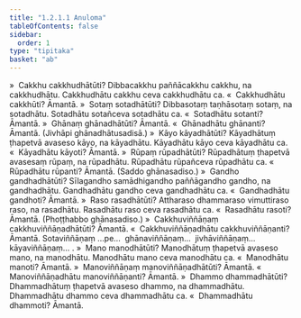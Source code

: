 ```yaml
---
title: "1.2.1.1 Anuloma"
tableOfContents: false
sidebar:
  order: 1
type: "tipitaka"
basket: "ab"
---
```



<DynamicBreadcrumb />

<Division number="10">

<Paragraph number="96">
»  Cakkhu cakkhudhātūti?
</Paragraph>

<Paragraph number="97">
Dibbacakkhu paññācakkhu cakkhu, na cakkhudhātu. Cakkhudhātu cakkhu ceva cakkhudhātu ca.
</Paragraph>

<Paragraph number="98">
«  Cakkhudhātu cakkhūti? Āmantā.
</Paragraph>

<Paragraph number="99">
»  Sotaṃ sotadhātūti?
</Paragraph>

<Paragraph number="100">
Dibbasotaṃ taṇhāsotaṃ sotaṃ, na sotadhātu. Sotadhātu sotañceva sotadhātu ca.
</Paragraph>

<Paragraph number="101">
«  Sotadhātu sotanti? Āmantā.
</Paragraph>

<Paragraph number="102">
»  Ghānaṃ ghānadhātūti? Āmantā.
</Paragraph>

<Paragraph number="103">
«  Ghānadhātu ghānanti? Āmantā.

</Paragraph>
</Division>

<Paragraph number="104" type="center">
(Jivhāpi ghānadhātusadisā.)


</Paragraph>

<Paragraph number="105" type="center">
»  Kāyo kāyadhātūti?
</Paragraph>

<Paragraph number="106">
Kāyadhātuṃ ṭhapetvā avaseso kāyo, na kāyadhātu. Kāyadhātu kāyo ceva kāyadhātu ca.
</Paragraph>

<Paragraph number="107" type="center">
«  Kāyadhātu kāyoti? Āmantā.
</Paragraph>

<Paragraph number="108" type="center">
»  Rūpaṃ rūpadhātūti?
</Paragraph>

<Paragraph number="109">
Rūpadhātuṃ ṭhapetvā avasesaṃ rūpaṃ, na rūpadhātu. Rūpadhātu rūpañceva rūpadhātu ca.
</Paragraph>

<Paragraph number="110" type="center">
«  Rūpadhātu rūpanti? Āmantā.

</Paragraph>

<Paragraph number="111" type="center">
(Saddo ghānasadiso.)


</Paragraph>

<Paragraph number="112" type="center">
»  Gandho gandhadhātūti?
</Paragraph>

<Paragraph number="113">
Sīlagandho samādhigandho paññāgandho gandho, na gandhadhātu. Gandhadhātu gandho ceva gandhadhātu ca.
</Paragraph>

<Paragraph number="114" type="center">
«  Gandhadhātu gandhoti? Āmantā.
</Paragraph>

<Paragraph number="115" type="center">
»  Raso rasadhātūti?
</Paragraph>

<Paragraph number="116">
Attharaso dhammaraso vimuttiraso raso, na rasadhātu. Rasadhātu raso ceva rasadhātu ca.
</Paragraph>

<Paragraph number="117" type="center">
«  Rasadhātu rasoti? Āmantā.

</Paragraph>

<Paragraph number="118" type="center">
(Phoṭṭhabbo ghānasadiso.)


</Paragraph>

<Paragraph number="119" type="center">
»  Cakkhuviññāṇaṃ cakkhuviññāṇadhātūti? Āmantā.
</Paragraph>

<Paragraph number="120" type="center">
«  Cakkhuviññāṇadhātu cakkhuviññāṇanti? Āmantā.
</Paragraph>

<Paragraph number="121" type="center">
Sotaviññāṇaṃ …pe…  ghānaviññāṇaṃ…  jivhāviññāṇaṃ…  kāyaviññāṇaṃ… .
</Paragraph>

<Paragraph number="122" type="center">
»  Mano manodhātūti?
</Paragraph>

<Paragraph number="123">
Manodhātuṃ ṭhapetvā avaseso mano, na manodhātu. Manodhātu mano ceva manodhātu ca.
</Paragraph>

<Paragraph number="124" type="center">
«  Manodhātu manoti? Āmantā.
</Paragraph>

<Paragraph number="125" type="center">
»  Manoviññāṇaṃ manoviññāṇadhātūti? Āmantā.
</Paragraph>

<Paragraph number="126" type="center">
«  Manoviññāṇadhātu manoviññāṇanti? Āmantā.
</Paragraph>

<Paragraph number="127" type="center">
»  Dhammo dhammadhātūti?
</Paragraph>

<Paragraph number="128">
Dhammadhātuṃ ṭhapetvā avaseso dhammo, na dhammadhātu. Dhammadhātu dhammo ceva dhammadhātu ca.
</Paragraph>

<Paragraph number="129" type="center">
«  Dhammadhātu dhammoti? Āmantā.
</Paragraph>